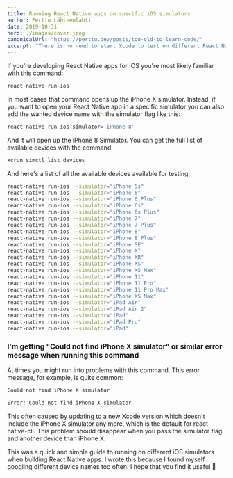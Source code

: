 ```yaml
---
title: Running React Native apps on specific iOS simulators
author: Perttu Lähteenlahti
date: 2019-10-31
hero: ./images/cover.jpeg
canonicalUrl: "https://perttu.dev/posts/too-old-to-learn-code/"
excerpt: "There is no need to start Xcode to test on different React Native apps on different device simulators. You can do that easily with the simulator flag."
---
```


If you're developing React Native apps for iOS you're most likely familiar with this command:

```bash
react-native run-ios
```

In most cases that command opens up the iPhone X simulator. Instead, if you want to open your React Native app in a specific simulator you can also add the wanted device name with the simulator flag like this:

```bash
react-native run-ios simulator='iPhone 8'
```

And it will open up the iPhone 8 Simulator. You can get the full list of available devices with the command

```bash
xcrun simctl list devices
```

And here's a list of all the available devices available for testing:

```bash
react-native run-ios --simulator="iPhone 5s"
react-native run-ios --simulator="iPhone 6"
react-native run-ios --simulator="iPhone 6 Plus"
react-native run-ios --simulator="iPhone 6s"
react-native run-ios --simulator="iPhone 6s Plus"
react-native run-ios --simulator="iPhone 7"
react-native run-ios --simulator="iPhone 7 Plus"
react-native run-ios --simulator="iPhone 8"
react-native run-ios --simulator="iPhone 8 Plus"
react-native run-ios --simulator="iPhone SE"
react-native run-ios --simulator="iPhone X"
react-native run-ios --simulator="iPhone XR"
react-native run-ios --simulator="iPhone XS"
react-native run-ios --simulator="iPhone XS Max"
react-native run-ios --simulator="iPhone 11"
react-native run-ios --simulator="iPhone 11 Pro"
react-native run-ios --simulator="iPhone 11 Pro Max"
react-native run-ios --simulator="iPhone XS Max"
react-native run-ios --simulator="iPad Air"
react-native run-ios --simulator="iPad Air 2"
react-native run-ios --simulator="iPad"
react-native run-ios --simulator="iPad Pro"
react-native run-ios --simulator="iPad"

```

### I'm getting "Could not find iPhone X simulator" or similar error message when running this command

At times you might run into problems with this command. This error message, for example, is quite common:

```bash
Could not find iPhone X simulator

Error: Could not find iPhone X simulator
```

This often caused by updating to a new Xcode version which doesn't include the iPhone X simulator any more, which is the default for react-native-cli. This problem should disappear when you pass the simulator flag and another device than iPhone X.

This was a quick and simple guide to running on different iOS simulators when building React Native apps. I wrote this because I found myself googling different device names too often. I hope that you find it useful 🙂
